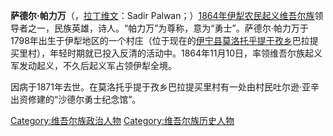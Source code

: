 {{unreferenced|time=2015-12-08T09:18:53+00:00}}
'''萨德尔·帕力万'''（{{lang-ug|سادىر پالۋان}}，[[拉丁维文|拉丁维文]]：Sadir Palwan；{{bd|1798年||1871年||}}）[[同治新疆回变#.E4.BC.8A.E7.8A.81|1864年伊犁农民起义]][[维吾尔族|维吾尔族]]领导者之一，民族英雄，诗人。“帕力万”为尊称，意为“勇士”。萨德尔·帕力万于1798年出生于伊犁地区的一个村庄（位于现在的[[伊宁县|伊宁县]][[莫洛托乎提于孜乡|莫洛托乎提于孜乡]]巴拉提买里村），年轻时期就已投入反清的活动中。1864年11月10日，率领维吾尔族起义军发动起义，不久后起义军占领伊犁全境。

因病于1871年去世。在莫洛托乎提于孜乡巴拉提买里村有一处由村民吐尔逊·亚辛出资修建的“沙德尔勇士纪念馆”。

{{维吾尔人}}

[[Category:维吾尔族政治人物|Category:维吾尔族政治人物]]
[[Category:维吾尔族历史人物|Category:维吾尔族历史人物]]